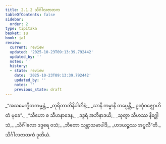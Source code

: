 ```yaml
---
title: 2.1.2 သိင်္ဂါလဇာတက
tableOfContents: false
sidebar:
  order: 2
type: tipitaka
basket: su
book: ja1
review:
  current: review
  updated: '2025-10-23T09:13:39.792442'
  updated_by: ''
  notes: ''
  history:
  - state: review
    date: '2025-10-23T09:13:39.792442'
    updated_by: ''
    notes: ''
    previous_state: draft
---
```



<ReviewStatus review={frontmatter.review} showDetails={true} />

<HypothesisAnnotation frontmatter={frontmatter} />

<DynamicBreadcrumb />

<Division number="3" book="ja1" e="ch" v="22" p="71">

<Paragraph number="343" type="verses" book="ja1">
_“အသမေက္ခိတကမ္မန္တံ,_  
_တုရိတာဘိနိပါတိနံ;_  
_သာနိ ကမ္မာနိ တပ္ပေန္တိ,_  
ဥဏှံဝဇ္ဈောဟိတံ မုခေ”._  

</Paragraph>

</Division>
<Division number="4" book="ja1" e="ch" v="22" p="36">

<Paragraph number="344" type="verses" book="ja1">
_“သီဟော စ သီဟနာဒေန,_  
_ဒဒ္ဒရံ အဘိနာဒယိ;_  
_သုတွာ သီဟဿ နိဂ္ဃေါသံ,_  
_သိင်္ဂါလော ဒဒ္ဒရေ ဝသံ;_  
_ဘီတော သန္တာသမာပါဒိ,_  
_ဟဒယဉ္စဿ အပ္ဖလီ”တိ._  


</Paragraph>
</Division>

<Paragraph number="345" type="center" book="ja1">
သိင်္ဂါလဇာတကံ ဒုတိယံ.
</Paragraph>